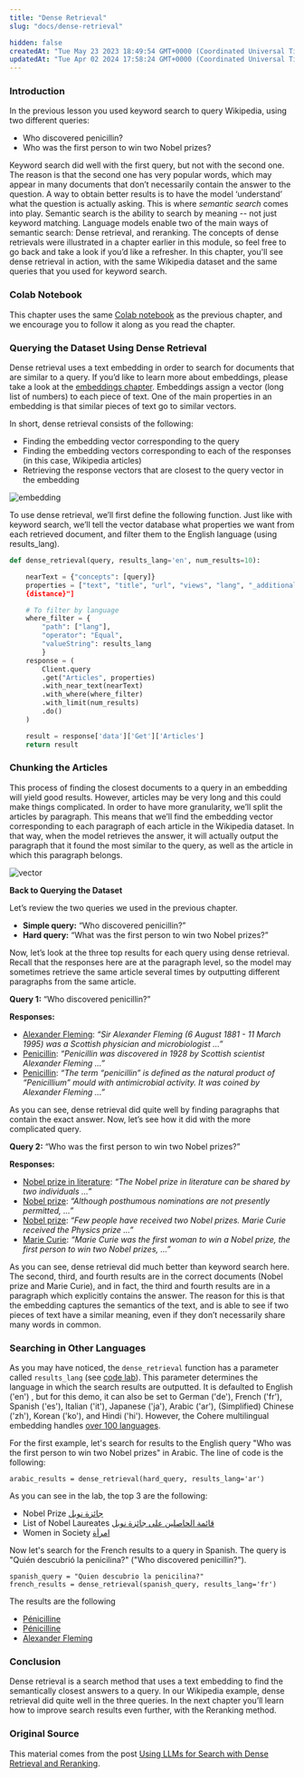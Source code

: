 ```yaml
---
title: "Dense Retrieval"
slug: "docs/dense-retrieval"

hidden: false
createdAt: "Tue May 23 2023 18:49:54 GMT+0000 (Coordinated Universal Time)"
updatedAt: "Tue Apr 02 2024 17:58:24 GMT+0000 (Coordinated Universal Time)"
---
```

### Introduction

In the previous lesson you used keyword search to query Wikipedia, using two different queries:

- Who discovered penicillin?
- Who was the first person to win two Nobel prizes?

Keyword search did well with the first query, but not with the second one. The reason is that the second one has very popular words, which may appear in many documents that don’t necessarily contain the answer to the question. A way to obtain better results is to have the model ‘understand’ what the question is actually asking. This is where _semantic search_ comes into play. Semantic search is the ability to search by meaning -- not just keyword matching. Language models enable two of the main ways of semantic search: Dense retrieval, and reranking. The concepts of dense retrievals were illustrated in a chapter earlier in this module, so feel free to go back and take a look if you’d like a refresher. In this chapter, you'll see dense retrieval in action, with the same Wikipedia dataset and the same queries that you used for keyword search.

### Colab Notebook

This chapter uses the same [Colab notebook](https://colab.research.google.com/github/cohere-ai/notebooks/blob/main/notebooks/llmu/End_To_End_Wikipedia_Search.ipynb) as the previous chapter, and we encourage you to follow it along as you read the chapter.

### Querying the Dataset Using Dense Retrieval

Dense retrieval uses a text embedding in order to search for documents that are similar to a query. If you’d like to learn more about embeddings, please take a look at the [embeddings chapter](/docs/text-embeddings). Embeddings assign a vector (long list of numbers) to each piece of text. One of the main properties in an embedding is that similar pieces of text go to similar vectors.

In short, dense retrieval consists of the following:

- Finding the embedding vector corresponding to the query
- Finding the embedding vectors corresponding to each of the responses (in this case, Wikipedia articles)
- Retrieving the response vectors that are closest to the query vector in the embedding

<img src='../../../assets/images/8aae2ca-image.png' alt='embedding' />


To use dense retrieval, we’ll first define the following function. Just like with keyword search, we’ll tell the vector database what properties we want from each retrieved document, and filter them to the English language (using results_lang).

```python PYTHON
def dense_retrieval(query, results_lang='en', num_results=10):

    nearText = {"concepts": [query]}
    properties = ["text", "title", "url", "views", "lang", "_additional
    {distance}"]

    # To filter by language
    where_filter = {
        "path": ["lang"],
        "operator": "Equal",
        "valueString": results_lang
        }
    response = (
        Client.query
        .get("Articles", properties)
        .with_near_text(nearText)
        .with_where(where_filter)
        .with_limit(num_results)
        .do()
    )

    result = response['data']['Get']['Articles']
    return result
```

### Chunking the Articles

This process of finding the closest documents to a query in an embedding will yield good results. However, articles may be very long and this could make things complicated. In order to have more granularity, we’ll split the articles by paragraph. This means that we’ll find the embedding vector corresponding to each paragraph of each article in the Wikipedia dataset. In that way, when the model retrieves the answer, it will actually output the paragraph that it found the most similar to the query, as well as the article in which this paragraph belongs.


<img src='../../../assets/images/6546148-image.png' alt='vector' />

**Back to Querying the Dataset**

Let’s review the two queries we used in the previous chapter.

- **Simple query:** “Who discovered penicillin?”
- **Hard query:** “What was the first person to win two Nobel prizes?”

Now, let’s look at the three top results for each query using dense retrieval. Recall that the responses here are at the paragraph level, so the model may sometimes retrieve the same article several times by outputting different paragraphs from the same article.

**Query 1:** “Who discovered penicillin?”

**Responses:**

- [Alexander Fleming](https://en.wikipedia.org/wiki?curid=1937): _“Sir Alexander Fleming (6 August 1881 - 11 March 1995) was a Scottish physician and microbiologist …”_
- [Penicillin](https://en.wikipedia.org/wiki?curid=23312): _“Penicillin was discovered in 1928 by Scottish scientist Alexander Fleming …”_
- [Penicillin](https://en.wikipedia.org/wiki?curid=23312): _“The term “penicillin” is defined as the natural product of “Penicillium” mould with antimicrobial activity. It was coined by Alexander Fleming ...”_

As you can see, dense retrieval did quite well by finding paragraphs that contain the exact answer. Now, let’s see how it did with the more complicated query.

**Query 2:** “Who was the first person to win two Nobel prizes?”

**Responses:**

- [Nobel prize in literature](<>): _“The Nobel prize in literature can be shared by two individuals …”_
- [Nobel prize](https://en.wikipedia.org/wiki?curid=23385442): _“Although posthumous nominations are not presently permitted, …”_
- [Nobel prize](https://en.wikipedia.org/wiki?curid=23385442): _“Few people have received two Nobel prizes. Marie Curie received the Physics prize …”_
- [Marie Curie](https://en.wikipedia.org/wiki?curid=20408): _“Marie Curie was the first woman to win a Nobel prize, the first person to win two Nobel prizes, …”_

As you can see, dense retrieval did much better than keyword search here. The second, third, and fourth results are in the correct documents (Nobel prize and Marie Curie), and in fact, the third and fourth results are in a paragraph which explicitly contains the answer. The reason for this is that the embedding captures the semantics of the text, and is able to see if two pieces of text have a similar meaning, even if they don’t necessarily share many words in common.

### Searching in Other Languages

As you may have noticed, the `dense_retrieval` function has a parameter called `results_lang` (see [code lab](https://colab.research.google.com/github/cohere-ai/notebooks/blob/main/notebooks/End_To_End_Wikipedia_Search.ipynb#scrollTo=kbeNQtzAMagI&line=2&uniqifier=1)).  This parameter determines the language in which the search results are outputted. It is defaulted to English ('en') , but for this demo, it can also be set to German ('de'), French ('fr'), Spanish ('es'), Italian ('it'), Japanese ('ja'), Arabic ('ar'), (Simplified) Chinese ('zh'), Korean ('ko'), and Hindi ('hi'). However, the Cohere multilingual embedding handles [over 100 languages](https://txt.cohere.com/multilingual/).

For the first example, let's search for results to the English query "Who was the first person to win two Nobel prizes" in Arabic. The line of code is the following:

```
arabic_results = dense_retrieval(hard_query, results_lang='ar')
```

As you can see in the lab, the top 3 are the following:

- Nobel Prize [جائزة نوبل](https://ar.wikipedia.org/wiki?curid=1979)
- List of Nobel Laureates [قائمة الحاصلين على جائزة نوبل](https://ar.wikipedia.org/wiki?curid=1064904)
- Women in Society [امرأة](https://ar.wikipedia.org/wiki?curid=21220)

Now let's search for the French results to a query in Spanish. The query is "Quién descubrió la penicilina?" ("Who discovered penicillin?").

```
spanish_query = "Quien descubrio la penicilina?"
french_results = dense_retrieval(spanish_query, results_lang='fr')
```

The results are the following

- [Pénicilline](https://fr.wikipedia.org/wiki?curid=92634)
- [Pénicilline](https://fr.wikipedia.org/wiki?curid=92634)
- [Alexander Fleming](https://fr.wikipedia.org/wiki?curid=27093)

### Conclusion

Dense retrieval is a search method that uses a text embedding to find the semantically closest answers to a query. In our Wikipedia example, dense retrieval did quite well in the three queries. In the next chapter you’ll learn how to improve search results even further, with the Reranking method.

### Original Source

This material comes from the post [Using LLMs for Search with Dense Retrieval and Reranking](https://txt.cohere.com/using-llms-for-search/).
